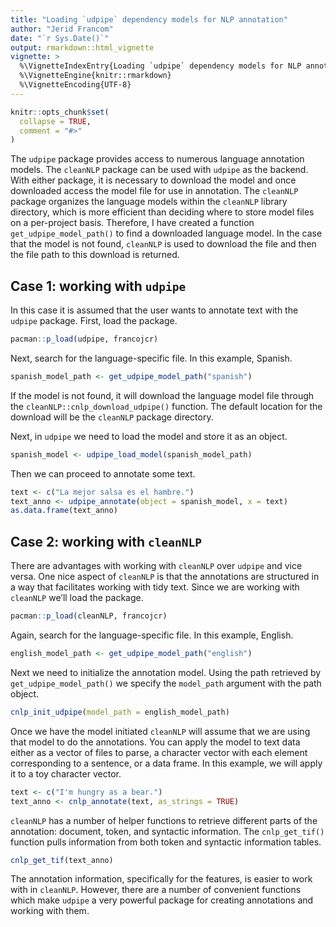 ```yaml
---
title: "Loading `udpipe` dependency models for NLP annotation"
author: "Jerid Francom"
date: "`r Sys.Date()`"
output: rmarkdown::html_vignette
vignette: >
  %\VignetteIndexEntry{Loading `udpipe` dependency models for NLP annotation}
  %\VignetteEngine{knitr::rmarkdown}
  %\VignetteEncoding{UTF-8}
---
```


```r
knitr::opts_chunk$set(
  collapse = TRUE,
  comment = "#>"
)
```

The `udpipe` package provides access to numerous language annotation models. The `cleanNLP` package can be used with `udpipe` as the backend. With either package, it is necessary to download the model and once downloaded access the model file for use in annotation. The `cleanNLP` package organizes the language models within the `cleanNLP` library directory, which is more efficient than deciding where to store model files on a per-project basis. Therefore, I have created a function `get_udpipe_model_path()` to find a downloaded language model. In the case that the model is not found, `cleanNLP` is used to download the file and then the file path to this download is returned.

## Case 1: working with `udpipe`

In this case it is assumed that the user wants to annotate text with the `udpipe` package. First, load the package.

```r
pacman::p_load(udpipe, francojcr)
```

Next, search for the language-specific file. In this example, Spanish. 

```r
spanish_model_path <- get_udpipe_model_path("spanish")
```

If the model is not found, it will download the language model file through the `cleanNLP::cnlp_download_udpipe()` function. The default location for the download will be the `cleanNLP` package directory. 

Next, in `udpipe` we need to load the model and store it as an object.

```r
spanish_model <- udpipe_load_model(spanish_model_path)
```

Then we can proceed to annotate some text. 

```r
text <- c("La mejor salsa es el hambre.")
text_anno <- udpipe_annotate(object = spanish_model, x = text)
as.data.frame(text_anno)
```

## Case 2: working with `cleanNLP`

There are advantages with working with `cleanNLP` over `udpipe` and vice versa. One nice aspect of `cleanNLP` is that the annotations are structured in a way that facilitates working with tidy text. Since we are working with `cleanNLP` we'll load the package.

```r
pacman::p_load(cleanNLP, francojcr)
```

Again, search for the language-specific file. In this example, English. 

```r
english_model_path <- get_udpipe_model_path("english")
```

Next we need to initialize the annotation model. Using the path retrieved by `get_udpipe_model_path()` we specify the `model_path` argument with the path object. 

```r
cnlp_init_udpipe(model_path = english_model_path)
```

Once we have the model initiated `cleanNLP` will assume that we are using that model to do the annotations. You can apply the model to text data either as a vector of files to parse, a character vector with each element corresponding to a sentence, or a data frame. In this example, we will apply it to a toy character vector.

```r
text <- c("I'm hungry as a bear.")
text_anno <- cnlp_annotate(text, as_strings = TRUE)
```

`cleanNLP` has a number of helper functions to retrieve different parts of the annotation: document, token, and syntactic information. The `cnlp_get_tif()` function pulls information from both token and syntactic information tables.

```r
cnlp_get_tif(text_anno)
```

The annotation information, specifically for the features, is easier to work with in `cleanNLP`. However, there are a number of convenient functions which make `udpipe` a very powerful package for creating annotations and working with them. 

